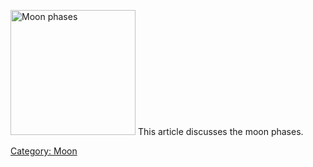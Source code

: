 [[Image:Moon_phases.jpg|thumb|right|200px|Moon phases]]
This article discusses the moon phases.

[[Category: Moon]]
